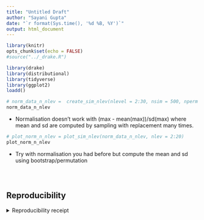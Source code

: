```yaml
---
title: "Untitled Draft"
author: "Sayani Gupta"
date: "`r format(Sys.time(), '%d %B, %Y')`"
output: html_document
---
```


```r
library(knitr)
opts_chunk$set(echo = FALSE)
#source("../_drake.R")
```
```r
library(drake)
library(distributional)
library(tidyverse)
library(ggplot2)
loadd()
```


```r
# norm_data_n_nlev =  create_sim_nlev(nlevel = 2:30, nsim = 500, nperm = 2000)
norm_data_n_nlev
```
- Normalisation doesn't work with (max - mean(max))/sd(max) where mean and sd are computed by sampling with replacement many times.

```r
# plot_norm_n_nlev = plot_sim_nlev(norm_data_n_nlev, nlev = 2:20)
plot_norm_n_nlev
```

- Try with normalisation you had before but compute the mean and sd using bootstrap/permutation

```r

```


```r

```


```r

```





## Reproducibility

<details><summary>Reproducibility receipt</summary>

```r
## datetime
Sys.time()

## repository
if(requireNamespace('git2r', quietly = TRUE)) {
  git2r::repository()
} else {
  c(
    system2("git", args = c("log", "--name-status", "-1"), stdout = TRUE),
    system2("git", args = c("remote", "-v"), stdout = TRUE)
  )
}

## session info
sessionInfo()
```

</details>

